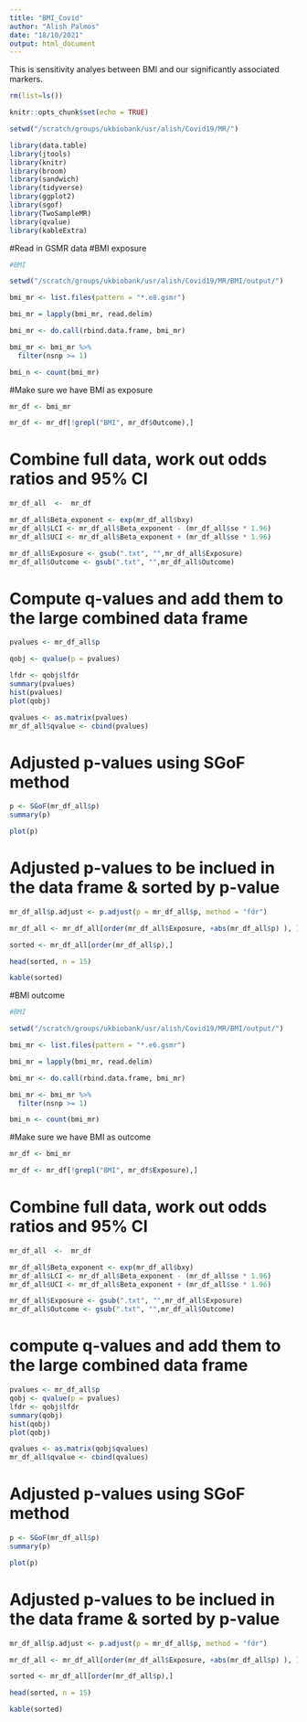 ```yaml
---
title: "BMI_Covid"
author: "Alish Palmos"
date: "18/10/2021"
output: html_document
---
```


This is sensitivity analyes between BMI and our significantly associated markers. 

```r
rm(list=ls())
```

```r
knitr::opts_chunk$set(echo = TRUE)

setwd("/scratch/groups/ukbiobank/usr/alish/Covid19/MR/")
```

```r
library(data.table)
library(jtools)
library(knitr)
library(broom)
library(sandwich)
library(tidyverse)
library(ggplot2)
library(sgof)
library(TwoSampleMR)
library(qvalue)
library(kableExtra)
```

#Read in GSMR data
#BMI exposure 

```r

#BMI

setwd("/scratch/groups/ukbiobank/usr/alish/Covid19/MR/BMI/output/")

bmi_mr <- list.files(pattern = "*.e8.gsmr")

bmi_mr = lapply(bmi_mr, read.delim)

bmi_mr <- do.call(rbind.data.frame, bmi_mr)

bmi_mr <- bmi_mr %>%
  filter(nsnp >= 1)

bmi_n <- count(bmi_mr)
```

#Make sure we have BMI as exposure
```r
mr_df <- bmi_mr

mr_df <- mr_df[!grepl("BMI", mr_df$Outcome),]
```

# Combine full data, work out odds ratios and 95% CI
```r

mr_df_all  <-  mr_df

mr_df_all$Beta_exponent <- exp(mr_df_all$bxy)
mr_df_all$LCI <- mr_df_all$Beta_exponent - (mr_df_all$se * 1.96)
mr_df_all$UCI <- mr_df_all$Beta_exponent + (mr_df_all$se * 1.96)

mr_df_all$Exposure <- gsub(".txt", "",mr_df_all$Exposure)
mr_df_all$Outcome <- gsub(".txt", "",mr_df_all$Outcome)
```

# Compute q-values and add them to the large combined data frame
```r
pvalues <- mr_df_all$p

qobj <- qvalue(p = pvalues)

lfdr <- qobj$lfdr
summary(pvalues)
hist(pvalues)
plot(qobj)

qvalues <- as.matrix(pvalues)
mr_df_all$qvalue <- cbind(pvalues)
```


# Adjusted p-values using SGoF method
```r
p <- SGoF(mr_df_all$p)
summary(p)

plot(p)
```

# Adjusted p-values to be inclued in the data frame & sorted by p-value
```r
mr_df_all$p.adjust <- p.adjust(p = mr_df_all$p, method = "fdr")

mr_df_all <- mr_df_all[order(mr_df_all$Exposure, +abs(mr_df_all$p) ), ]

sorted <- mr_df_all[order(mr_df_all$p),]

head(sorted, n = 15)

kable(sorted)
```

#BMI outcome 

```r

#BMI

setwd("/scratch/groups/ukbiobank/usr/alish/Covid19/MR/BMI/output/")

bmi_mr <- list.files(pattern = "*.e6.gsmr")

bmi_mr = lapply(bmi_mr, read.delim)

bmi_mr <- do.call(rbind.data.frame, bmi_mr)

bmi_mr <- bmi_mr %>%
  filter(nsnp >= 1)

bmi_n <- count(bmi_mr)
```

#Make sure we have BMI as outcome

```r
mr_df <- bmi_mr

mr_df <- mr_df[!grepl("BMI", mr_df$Exposure),]
```

# Combine full data, work out odds ratios and 95% CI
```r

mr_df_all  <-  mr_df

mr_df_all$Beta_exponent <- exp(mr_df_all$bxy)
mr_df_all$LCI <- mr_df_all$Beta_exponent - (mr_df_all$se * 1.96)
mr_df_all$UCI <- mr_df_all$Beta_exponent + (mr_df_all$se * 1.96)

mr_df_all$Exposure <- gsub(".txt", "",mr_df_all$Exposure)
mr_df_all$Outcome <- gsub(".txt", "",mr_df_all$Outcome)
```

# compute q-values and add them to the large combined data frame
```r
pvalues <- mr_df_all$p
qobj <- qvalue(p = pvalues)
lfdr <- qobj$lfdr
summary(qobj)
hist(qobj)
plot(qobj)

qvalues <- as.matrix(qobj$qvalues)
mr_df_all$qvalue <- cbind(qvalues)
```

# Adjusted p-values using SGoF method
```r
p <- SGoF(mr_df_all$p)
summary(p)

plot(p)
```

# Adjusted p-values to be inclued in the data frame & sorted by p-value
```r
mr_df_all$p.adjust <- p.adjust(p = mr_df_all$p, method = "fdr")

mr_df_all <- mr_df_all[order(mr_df_all$Exposure, +abs(mr_df_all$p) ), ]

sorted <- mr_df_all[order(mr_df_all$p),]

head(sorted, n = 15)

kable(sorted)
```

